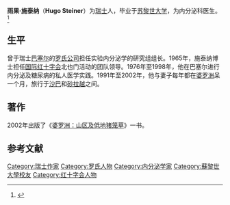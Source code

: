'''雨果·施泰纳'''（'''Hugo Steiner'''）为[[瑞士|瑞士]]人，毕业于[[苏黎世大学|苏黎世大学]]，为内分泌科医生。<ref name="Thompson1969">{{cite book|last=Thompson|first=Willard Owen|title=The Year Book of Endocrinology|url=http://books.google.com/books?id=JIBTAAAAIAAJ|accessdate=5 June 2011|year=1969|publisher=Year Book Medical Publishers|page=374}}</ref>

== 生平 ==
曾于瑞士[[巴塞尔|巴塞尔]]的[[罗氏公司|罗氏公司]]担任实验内分泌学的研究组组长。1965年，施泰纳博士担任[[国际红十字会|国际红十字会]]北也门活动的团队领导。1976年至1998年，他在巴塞尔进行内分泌及糖尿病的私人医学实践。1991年至2002年，他与妻子每年都在[[婆罗洲|婆罗洲]]呆一个月，旅行于[[沙巴|沙巴]]和[[砂拉越|砂拉越]]之间。

==著作==
2002年出版了《[[婆罗洲：山区及低地猪笼草|婆罗洲：山区及低地猪笼草]]》一书。

== 参考文献 ==
{{Reflist}}

{{DEFAULTSORT:Steiner, Hugo}}
[[Category:瑞士作家|Category:瑞士作家]]
[[Category:罗氏人物|Category:罗氏人物]]
[[Category:内分泌学家|Category:内分泌学家]]
[[Category:蘇黎世大學校友|Category:蘇黎世大學校友]]
[[Category:红十字会人物|Category:红十字会人物]]